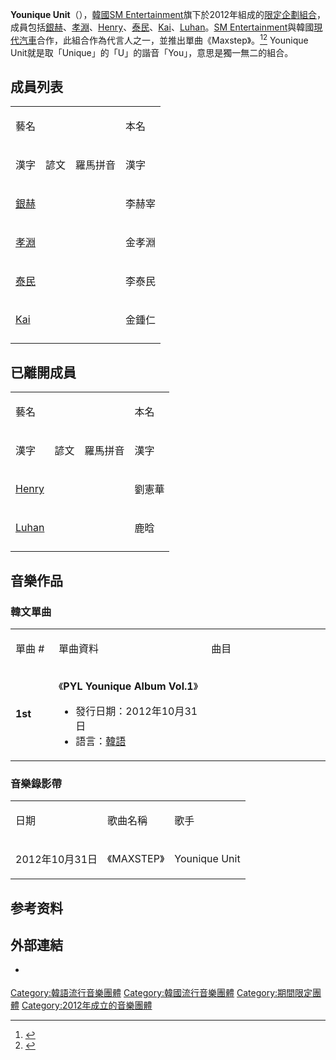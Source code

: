 {{藝人
| 姓名 = Younique Unit
| 類型 = 組合
| 圖片 =
| 圖片尺寸 = 300px
| 圖片簡介 = <從上>[[銀赫|銀赫]]、[[孝渊|孝渊]]、[[Henry|Henry]]（已退出）<br>
             <從下>[[鹿晗|鹿晗]]（已退出）、[[泰民|泰民]] 、[[Kai|Kai]]
| 英文名 = Younique Unit
| 國籍 = {{KOR}}<br>{{CAN}}（[[劉憲華|Henry]]）<br>{{CHN-MLD}}([[鹿晗|鹿晗]])
| 語言 = [[韓語|韓語]]
| 音樂類型 = [[韓國流行音樂|K-pop]]
| 出道地點 = {{KOR}}
| 出道日期 = 2012年10月31日
| 出道作 = 《Maxstep》
| 活躍年代 = 2012年
| 經紀公司 = [[SM_Entertainment|SM Entertainment]]
| 唱片公司 = KT Music
| 網站 = 
| 相關團體 = [[Super_Junior|Super Junior]]<br>[[少女時代|少女時代]]<br>[[Super_Junior-M|Super Junior-M]]<br>[[SHINee|SHINee]]<br>[[EXO|EXO]]
| 音樂專輯 = 
| 現任成員 = [[銀赫|銀赫]]<br>[[孝淵|孝淵]]<br>[[泰民|泰民]]<br>[[金鍾仁|Kai]]
| 過往成員 = [[鹿晗|鹿晗]]<br>[[劉憲華|Henry]]
}}

'''Younique Unit'''（{{lang-ko|유니크 유닛}}），[[韓國|韓國]][[SM_Entertainment|SM Entertainment]]旗下於2012年組成的[[限定企劃組合|限定企劃組合]]，成員包括[[銀赫|銀赫]]、[[孝淵|孝淵]]、[[劉憲華|Henry]]、[[泰民|泰民]]、[[金鍾仁|Kai]]、[[鹿晗|Luhan]]。[[SM_Entertainment|SM Entertainment]]與韓國[[現代汽車|現代汽車]]合作，此組合作為代言人之一，並推出單曲《Maxstep》。<ref>{{cite news | author= | title=SM家族《MAXSTEP》MV Teaser | date=2012-10-28 | work=韓星網 | url=http://www.koreastardaily.com/tc/video/22057 | language=zh | accessdate=2013-05-11 | archive-date=2018-07-30 | archive-url=https://web.archive.org/web/20180730234353/https://www.koreastardaily.com/tc/video/22057 }}</ref><ref>{{cite news | author= | title=SM 與韓國現代汽車合作 | date=2012-10-16 | work=kpopn | url=http://kpopn.com/2012/10/16/148245/ | language=zh | access-date=2013-05-11 | archive-url=https://web.archive.org/web/20130419045637/http://kpopn.com/2012/10/16/148245/ | archive-date=2013-04-19 | dead-url=yes }}</ref> Younique Unit就是取「Unique」的「U」的諧音「You」，意思是獨一無二的組合。

== 成員列表 ==
{| class="wikitable" style="text-align:center" width=70%
|-style="background:pink; font-weight:bold"
|colspan=3| 藝名
|colspan=3| 本名
|rowspan=2| 出生日期
|rowspan=2| 所屬組合
|-style="background:pink; font-weight:bold"
| 漢字
| 諺文
| 羅馬拼音
| 漢字
| 諺文
| 羅馬拼音
|-
| [[銀赫|銀赫]]
| {{lang|ko|은혁}}
| {{lang|en|Eunhyuk}}
| 李赫宰
| {{lang|ko|이혁재}}
| {{lang|en|Lee Hyuk-jae}}<ref name="SMTOWN Live '10 World Tour in 上海站之「藝人演出確認函」">{{Cite web |url = http://sh.piao.com.cn/view/images/shanghai/smt/querenhan.html |title = SMTOWN Live '10 World Tour in 上海站之「藝人演出確認函」 |publisher = 中國票務在綫 |language = zh-cn |accessdate = 2015-01-08 |archive-url = https://web.archive.org/web/20150824061116/http://sh.piao.com.cn/view/images/shanghai/smt/querenhan.html |archive-date = 2015-08-24 |dead-url = yes }}</ref> 
| {{Birth date and age|1986|4|4}}
| [[Super_Junior|Super Junior]]
|-
| [[孝淵|孝淵]]
| {{lang|ko|효연}}
| {{lang|en|Hyoyeon}}
| 金孝淵
| {{lang|ko|김효연}}
| {{lang|en|Kim Hyo-yun}}<ref name="SMTOWN Live '10 World Tour in 上海站之「藝人演出確認函」"/> 
| {{Birth date and age|1989|9|22}}
| [[少女時代|少女時代]]
|-
| [[泰民|泰民]]
| {{lang|ko|태민}}
| {{lang|en|Taemin}}
| 李泰民
| {{lang|ko|이태민}}
| {{lang|en|Lee Tae-min}}<ref name="SMTOWN Live '10 World Tour in 上海站之「藝人演出確認函」"/> 
| {{Birth date and age|1993|7|18}}
| [[SHINee|SHINee]]
|-
| [[金鍾仁|Kai]]
| {{lang|ko|카이}}
| {{lang|en|Kai}}
| 金鍾仁
| {{lang|ko|김종인}}
| {{lang|en|Kim Jong-in}}
| {{Birth date and age|1994|1|14}}
| [[EXO|EXO]]／[[EXO-K|EXO-K]]
|-
|}

== 已離開成員 ==
{| class="wikitable" style="text-align:center" width=70%
|-style="background:pink; font-weight:bold"
|colspan=3| 藝名
|colspan=3| 本名
|rowspan=2| 出生日期
|rowspan=2| 所屬組合
|-style="background:pink; font-weight:bold"
| 漢字
| 諺文
| 羅馬拼音
| 漢字
| 諺文
| 羅馬拼音
|-
| [[劉憲華|Henry]]
| {{lang|ko|헨리}}
| {{lang|en|Henry}}
| 劉憲華
| {{lang|ko|류헌화}}
| {{lang|en|Henry Lau}}<ref name="SMTOWN Live '10 World Tour in 上海站之「藝人演出確認函」"/> 
| {{Birth date and age|1989|10|11}}
| [[Super_Junior-M|Super Junior-M]]
|-
| [[鹿晗|Luhan]]
| {{lang|ko|루한}}
| {{lang|en|Luhan}}
| 鹿晗
| {{lang|ko|루한}}
| {{lang|en|Lu Han}}
| {{Birth date and age|1990|4|20}}
| [[EXO|EXO]]／[[EXO-M|EXO-M]]
|-
|}

== 音樂作品 ==
=== 韓文單曲 ===
{| class="wikitable" style="text-align:center"
|-style="background:pink; font-weight:bold"
|width="75px"| 單曲 #
|width="350px"| 單曲資料
|width="300px"| 曲目
|- bgcolor="#F0F8FF"
| '''1st'''
|align="left"| 《'''PYL Younique Album Vol.1'''》
* 發行日期：2012年10月31日
* 語言：[[韓語|韓語]]
|align="left" style="font-size: 85%;"|
{{hidden|曲目|
# Lookin'（[[BoA|BoA]]）
# My Lifestyle（[[鄭秀妍|Jessica]]）
# Maxstep（Younique Unit） }}
|}

===音樂錄影帶===
{| class="wikitable" style="text-align:center"
|-style="background:pink; font-weight:bold"
|日期||歌曲名稱||歌手
|-
|2012年10月31日||《MAXSTEP》||Younique Unit
|}

== 参考资料 ==
{{reflist}}

==外部連結==
* {{official|www.smtown.com/ 所屬公司 SM Entertainment}} {{ko}}

{{SM Entertainment}}

[[Category:韓語流行音樂團體|Category:韓語流行音樂團體]]
[[Category:韓國流行音樂團體|Category:韓國流行音樂團體]]
[[Category:期間限定團體|Category:期間限定團體]]
[[Category:2012年成立的音樂團體|Category:2012年成立的音樂團體]]